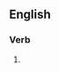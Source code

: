 {{also|végétâtes}}

==English==

===Verb===
{{head|en|verb form}}

# {{en-third-person singular of|vegetate}}